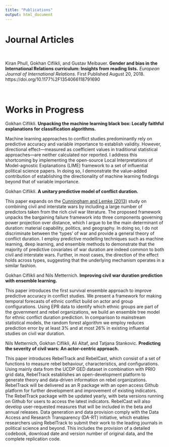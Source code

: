 ```yaml
---
title: "Publications"
output: html_document
---
```


# Journal Articles

\

<div class="profile-details-wrapper">
<div data-badge-popover="left" data-badge-type="donut" data-doi="10.1177/1354066118791690" class="altmetric-embed"></div>
<div class="profile-details">
Kiran Phull, Gokhan Ciflikli, and Gustav Meibauer. __Gender and bias in the International Relations curriculum: Insights from reading lists.__ _European Journal of International Relations._ First Published August 20, 2018. https://doi.org/10.1177%2F1354066118791690
  </div>
</div>

\

# Works in Progress

Gokhan Ciflikli. __Unpacking the machine learning black box: Locally faithful explanations for classification algorithms.__

Machine learning approaches to conflict studies predominantly rely on predictive accuracy and variable importance to establish validity. However, directional effect---measured as coefficient values in traditional statistical approaches---are neither calculated nor reported. I address this shortcoming by implementing the open-source Local Interpretations of Model-agnostic Explanations (LIME) framework to a set of influential political science papers. In doing so, I demonstrate the value-added contribution of establishing the directionality of machine learning findings beyond that of variable importance.

Gokhan Ciflikli. __A unitary predictive model of conflict duration.__

This paper expands on the [Cunningham and Lemke (2013)](https://www.journals.cambridge.org/abstract_S0020818313000167) study on combining civil and interstate wars by including a large number of predictors taken from the rich civil war literature. The proposed framework unpacks the bargaining failure framework into three components governing power projection over distance, which I argue to be the main determinant of duration: material capability, politics, and geography. In doing so, I do not discriminate between the
‘types’ of war and provide a general theory of conflict duration. I employ predictive modelling techniques such as machine learning, deep learning, and ensemble methods to demonstrate that the majority of predictive covariates of war duration are indeed common to both civil and interstate wars. Further, in most cases, the direction of the effect holds across types, suggesting that the underlying mechanism operates in a similar fashion.

Gokhan Ciflikli and Nils Metternich. __Improving civil war duration prediction with ensemble learning.__

This paper introduces the first survival ensemble approach to improve predictive accuracy in conflict studies. We present a framework for making temporal forecasts of ethnic conflict build on actor and group configurations. Using EPR data to identify which ethnic groups are part of the government and rebel organizations, we build an ensemble tree model for ethnic conflict duration prediction. In comparison to mainstream statistical models, the random forest algorithm we employ reduces prediction error by at least 3\% and at most 26\% in existing influential studies on civil war duration.

Nils Metternich, Gokhan Ciflikli, Ali Altaf, and Tatjana Stankovic. __Predicting the severity of civil wars: An actor-centric approach.__

This paper introduces RebelTrack and RebelCast, which consist of a set of functions to measure rebel behaviour, characteristics, and configurations. Using mainly data from the UCDP GED dataset in combination with PRIO grid data, RebelTrack establishes an open-development platform to generate theory and data-driven information on rebel organizations. RebelTrack will be delivered as an R package with an open access Github platform for further development and improvement of existing indicators. The RebelTrack package with be updated yearly, with beta versions running on Github for users to access the latest indicators. RebelCast will also develop user-requested measures that will be included in the beta and annual releases. Data generation and data provision comply with the Data Access and Research Transparency (DA-RT) initiative, which enables researchers using RebelTrack to submit their work to the leading journals in political science and beyond. This includes the provision of a detailed codebook, download date and version number of original data, and the complete replication code.